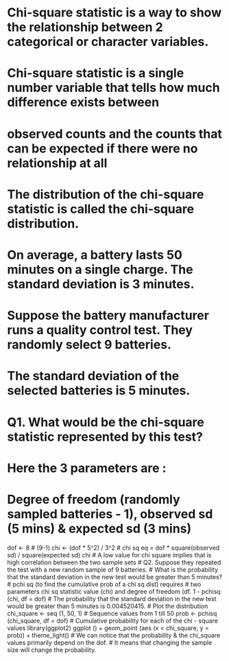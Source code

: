 # Chi-square statistic is a way to show the relationship between 2 categorical or character variables.
# Chi-square statistic is a single number variable that tells how much difference exists between 
# observed counts and the counts that can be expected if there were no relationship at all 
# The distribution of the chi-square statistic is called the chi-square distribution.
# On average, a battery lasts 50 minutes on a single charge. The standard deviation is 3 minutes.
# Suppose the battery manufacturer runs a quality control test. They randomly select 9 batteries. 
# The standard deviation of the selected batteries is 5 minutes. 
# Q1. What would be the chi-square statistic represented by this test?
# Here the 3 parameters are :
# Degree of freedom (randomly sampled batteries - 1), observed sd (5 mins) & expected sd (3 mins)
dof <- 8  # (9-1)
chi <- (dof * 5^2) / 3^2 # chi sq eq = dof * square(observed sd) / square(expected sd)
chi
# A low value for chi square implies that is high correlation between the two sample sets 
# Q2. Suppose they repeated the test with a new random sample of 9 batteries. 
# What is the probability that the standard deviation in the new test would be greater than 5 minutes?
# pchi sq (to find the cumulative prob of a chi sq dist) requires 
# two parameters chi sq statistic value (chi) and degree of freedom (df.
1 - pchisq (chi, df = dof)
# The probability that the standard deviation in the new test would be greater than 5 minutes is 0.004520415.
# Plot the distribution
chi_square <- seq (1, 50, 1) #  Sequence values from 1 till 50 
prob <- pchisq (chi_square, df = dof) # Cumulative probability for each of the chi - square values
library(ggplot2)
ggplot () + geom_point (aes (x = chi_square, y = prob)) + 
  theme_light()
# We can notice that the probability & the chi_square values primarily depend on the dof.
# It means that changing the sample size will change the probability.